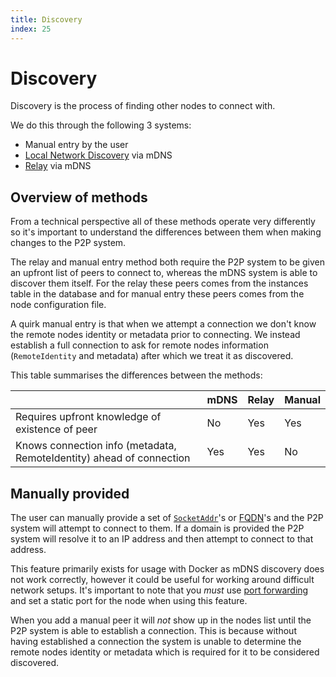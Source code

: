 ```yaml
---
title: Discovery
index: 25
---
```


# Discovery

Discovery is the process of finding other nodes to connect with.

We do this through the following 3 systems:
 - Manual entry by the user
 - [Local Network Discovery](/docs/developers/p2p/local-network-discovery) via mDNS
 - [Relay](/docs/developers/p2p/relay) via mDNS

## Overview of methods

From a technical perspective all of these methods operate very differently so it's important to understand the differences between them when making changes to the P2P system.

The relay and manual entry method both require the P2P system to be given an upfront list of peers to connect to, whereas the mDNS system is able to discover them itself. For the relay these peers comes from the instances table in the database and for manual entry these peers comes from the node configuration file.

A quirk manual entry is that when we attempt a connection we don't know the remote nodes identity or metadata prior to connecting. We instead establish a full connection to ask for remote nodes information (`RemoteIdentity` and metadata) after which we treat it as discovered.

This table summarises the differences between the methods:

|                                                                         |   mDNS  |   Relay  |   Manual  |
|-------------------------------------------------------------------------|---------|----------|-----------|
|   Requires upfront knowledge of existence of peer                       |   No    |   Yes    |   Yes     |
|   Knows connection info (metadata, RemoteIdentity) ahead of connection  |   Yes   |   Yes    |   No      |

## Manually provided

The user can manually provide a set of [`SocketAddr`](https://doc.rust-lang.org/std/net/enum.SocketAddr.html)'s or [FQDN](https://en.wikipedia.org/wiki/Fully_qualified_domain_name)'s and the P2P system will attempt to connect to them. If a domain is provided the P2P system will resolve it to an IP address and then attempt to connect to that address.

This feature primarily exists for usage with Docker as mDNS discovery does not work correctly, however it could be useful for working around difficult network setups. It's important to note that you *must* use [port forwarding](https://en.wikipedia.org/wiki/Port_forwarding) and set a static port for the node when using this feature.

When you add a manual peer it will *not* show up in the nodes list until the P2P system is able to establish a connection. This is because without having established a connection the system is unable to determine the remote nodes identity or metadata which is required for it to be considered discovered.

